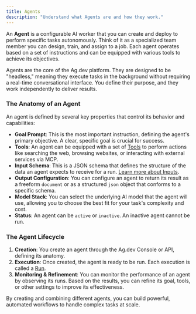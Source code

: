 ```yaml
---
title: Agents
description: "Understand what Agents are and how they work."
---
```


An **Agent** is a configurable AI worker that you can create and deploy to perform specific tasks autonomously. Think of it as a specialized team member you can design, train, and assign to a job. Each agent operates based on a set of instructions and can be equipped with various tools to achieve its objectives.

Agents are the core of the Ag.dev platform. They are designed to be "headless," meaning they execute tasks in the background without requiring a real-time conversational interface. You define their purpose, and they work independently to deliver results.

### The Anatomy of an Agent

An agent is defined by several key properties that control its behavior and capabilities:

-   **Goal Prompt**: This is the most important instruction, defining the agent's primary objective. A clear, specific goal is crucial for success.
-   **Tools**: An agent can be equipped with a set of [Tools](/concepts/tools) to perform actions like searching the web, browsing websites, or interacting with external services via MCP.
-   **Input Schema**: This is a JSON schema that defines the structure of the data an agent expects to receive for a run. [Learn more about Inputs](/concepts/inputs).
-   **Output Configuration**: You can configure an agent to return its result as a freeform `document` or as a structured `json` object that conforms to a specific schema.
-   **Model Stack**: You can select the underlying AI model that the agent will use, allowing you to choose the best fit for your task's complexity and cost.
-   **Status**: An agent can be `active` or `inactive`. An inactive agent cannot be run.

### The Agent Lifecycle

1.  **Creation**: You create an agent through the Ag.dev Console or API, defining its anatomy.
2.  **Execution**: Once created, the agent is ready to be run. Each execution is called a [Run](/concepts/runs).
3.  **Monitoring & Refinement**: You can monitor the performance of an agent by observing its runs. Based on the results, you can refine its goal, tools, or other settings to improve its effectiveness.

By creating and combining different agents, you can build powerful, automated workflows to handle complex tasks at scale.
